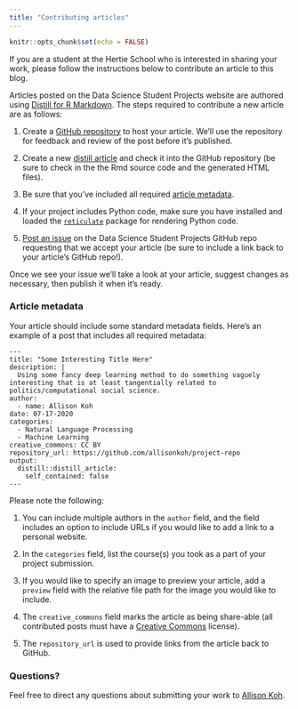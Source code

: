 ```yaml
---
title: "Contributing articles"
---
```


```r
knitr::opts_chunk$set(echo = FALSE)
```

If you are a student at the Hertie School who is interested in sharing your work, please follow the instructions below to contribute an article to this blog. 

Articles posted on the Data Science Student Projects website are authored using [Distill for R
Markdown](https://rstudio.github.io/distill). The steps required to
contribute a new article are as follows:

1.  Create a [GitHub
    repository](http://happygitwithr.com/rstudio-git-github.html) to host your
    article. We'll use the repository for feedback and review of the post before
    it's published.

2.  Create a new [distill article](https://rstudio.github.io/distill) and check it
    into the GitHub repository (be sure to check in the the Rmd source code and
    the generated HTML files). 

3.  Be sure that you've included all required [article metadata](#). 

4.  If your project includes Python code, make sure you have installed and loaded the 
    [`reticulate`](https://rstudio.github.io/reticulate/) package for rendering Python code.
    
5.  [Post an issue](https://github.com/hertie-data-science-lab/student-projects) on the
    Data Science Student Projects GitHub repo requesting that we accept your article (be sure
    to include a link back to your article's GitHub repo!).

Once we see your issue we'll take a look at your article, suggest changes as necessary, then publish it when it's ready.

### Article metadata

Your article should include some standard metadata fields. Here's an example of a 
post that includes all required metadata:

``` .markup
---
title: "Some Interesting Title Here"
description: |
  Using some fancy deep learning method to do something vaguely interesting that is at least tangentially related to politics/computational social science. 
author:
  - name: Allison Koh 
date: 07-17-2020
categories: 
  - Natural Language Processing
  - Machine Learning
creative_commons: CC BY
repository_url: https://github.com/allisonkoh/project-repo
output: 
  distill::distill_article:
    self_contained: false
---
```

Please note the following: 

1. You can include multiple authors in the `author` field, and the field includes an option to include URLs if you would like to add a link to a personal website. 

2. In the `categories` field, list the course(s) you took as a part of your project submission.

3. If you would like to specify an image to preview your article, add a `preview` field with the relative file path for the image you would like to include. 

4. The `creative_commons` field marks the article as being 
share-able (all contributed posts must have a [Creative Commons](https://creativecommons.org/) license). 

5. The `repository_url` is used to provide links from the article back to GitHub.

### Questions? 

Feel free to direct any questions about submitting your work to [Allison Koh](mailto:koh@hertie-school.org). 
